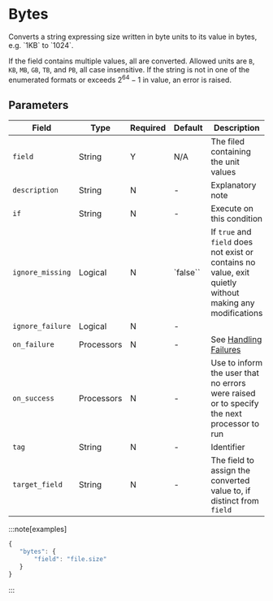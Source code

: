 
# Bytes

<Synopsis>
Converts a string expressing size written in byte units to its value in bytes, e.g. `1KB` to `1024`.
</Synopsis>

If the field contains multiple values, all are converted. Allowed units are `B`, `KB`, `MB`, `GB`, `TB`, and `PB`, all case insensitive. If the string is not in one of the enumerated formats or exceeds $2^{64}-1$ in value, an error is raised.

## Parameters

|Field|Type|Required|Default|Description|
|---|---|---|---|---|
|`field`|String|Y|N/A|The filed containing the unit values|
|`description`|String|N|-|Explanatory note|
|`if`|String|N|-|Execute on this condition|
|`ignore_missing`|Logical|N|`false``|If `true` and `field` does not exist or contains no value, exit quietly without making any modifications|
|`ignore_failure`|Logical|N|-||
|`on_failure`|Processors|N|-|See [Handling Failures](../handling-failures.mdx)|
|`on_success`|Processors|N|-|Use to inform the user that no errors were raised or to specify the next processor to run|
|`tag`|String|N|-|Identifier|
|`target_field`|String|N|-|The field to assign the converted value to, if distinct from `field`|

:::note[examples]
```js
{
   "bytes": {
	   "field": "file.size"
   }
}
```
:::
